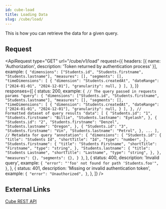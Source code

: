 ```yaml
---
id: cube-load
title: Loading Data
slug: /cube/load/
---
```



This is how you can retrieve the data for a given query.

## Request

<ApiRequest
    type="GET"
    url="/cube/v1/load"
    request={{
        headers: [{ name: 'Authorization', description: 'Token returned by authentication process' }],
        example: `{
    "dimensions": ["Students.id", "Students.firstname", "Students.lastname"],
    "measures": [],
    "segments": [],
    "timeDimensions": [
        {
            "dimension": "Students.createdAt",
            "dateRange": ["2024-01-01", "2024-12-01"],
            "granularity": null,
        }
    ],
}`,
    }}
    responses={[
        {
            status: 200,
            example: `{
    // The query passed in requests params
    "query": {
        "dimensions": ["Students.id", "Students.firstname", "Students.lastname"],
        "measures": [],
        "segments": [],
        "timeDimensions": [
            {
                "dimension": "Students.createdAt",
                "dateRange": ["2024-01-01", "2024-12-01"],
                "granularity": null,
            }
        ],
    },
    // Formatted dataset of query results
    "data": [
        {
            "Students.id": "1",
            "Students.firstname": "Billie",
            "Students.lastname": "Eyelash",
        },
        {
            "Students.id": "2",
            "Students.firstname": "Denzel",
            "Students.lastname": "Oregon",
        },
        {
            "Students.id": "3",
            "Students.firstname": "Vin",
            "Students.lastname": "Petrol",
        },
        ...
    ],
    // Metadata for query
    "annotation": {
        "dimensions": {
            "Students.id": {
                "title": "Students Id",
                "shortTitle": "Id",
                "type": "number",
            },
            "Students.firstname": {
                "title": "Students Firstname",
                "shortTitle": "Firstname",
                "type": "string",
            },
            "Students.lastname": {
                "title": "Students Lastname",
                "shortTitle": "Lastname",
                "type": "string",
            },
        },
        "measures": {},
        "segments": {},
    }
}`,
        },
        {
            status: 400,
            description: 'Invalid query',
            example: `{
    "error": "'foo' not found for path 'Students.foo'",
}`,
        },
        {
            status: 401,
            description: 'Missing or invalid authentication token',
            example: `{
    "error": "Unauthorized",
}`,
        },
    ]}
/>

## External Links

[Cube REST API](https://cube.dev/docs/reference/rest-api#v1load)
